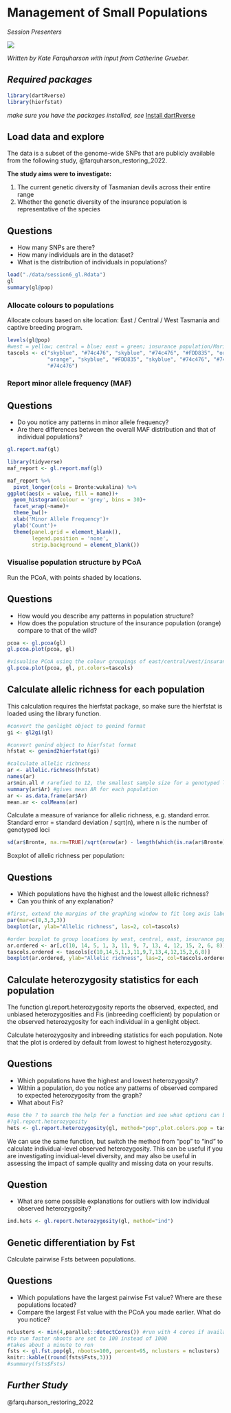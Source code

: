 # Management of Small Populations

*Session Presenters*

![](images/Presenters6.png)

*Written by Kate Farquharson with input from Catherine Grueber.*

## *Required packages*

```r
library(dartRverse)
library(hierfstat)

```

*make sure you have the packages installed, see* [Install dartRverse](install.qmd)

## Load data and explore

The data is a subset of the genome-wide SNPs that are publicly available from the following study, @farquharson_restoring_2022.

**The study aims were to investigate:**

1)  The current genetic diversity of Tasmanian devils across their entire range
2)  Whether the genetic diversity of the insurance population is representative of the species

::: callout-note
## Questions

-   How many SNPs are there?
-   How many individuals are in the dataset?
-   What is the distribution of individuals in populations?
:::

```r
load("./data/session6_gl.Rdata")
gl
summary(gl@pop)
```

### Allocate colours to populations

Allocate colours based on site location: East / Central / West Tasmania and captive breeding program.

```r
levels(gl@pop)
#west = yellow; central = blue; east = green; insurance population/Maria Island = orange
tascols <- c("skyblue", "#74c476", "skyblue", "#74c476", "#FDD835", "orange", "skyblue",
             "orange", "skyblue", "#FDD835", "skyblue", "#74c476", "#74c476", "#FDD835",
             "#74c476")
```

### Report minor allele frequency (MAF)

::: callout-note
## Questions

-   Do you notice any patterns in minor allele frequency?
-   Are there differences between the overall MAF distribution and that of individual populations?
:::

```r
gl.report.maf(gl)
```

```r
library(tidyverse)
maf_report <- gl.report.maf(gl)
```

```r
maf_report %>% 
  pivot_longer(cols = Bronte:wukalina) %>% 
ggplot(aes(x = value, fill = name))+
  geom_histogram(colour = 'grey', bins = 30)+
  facet_wrap(~name)+
  theme_bw()+
  xlab('Minor Allele Frequency')+
  ylab('Count')+
  theme(panel.grid = element_blank(),
        legend.position = 'none',
        strip.background = element_blank())

```

### Visualise population structure by PCoA

Run the PCoA, with points shaded by locations.

::: callout-note
## Questions

-   How would you describe any patterns in population structure?
-   How does the population structure of the insurance population (orange) compare to that of the wild?
:::

```r
pcoa <- gl.pcoa(gl)
gl.pcoa.plot(pcoa, gl)

#visualise PCoA using the colour groupings of east/central/west/insurance population
gl.pcoa.plot(pcoa, gl, pt.colors=tascols)
```

## Calculate allelic richness for each population

This calculation requires the hierfstat package, so make sure the hierfstat is loaded using the library function.

```r

#convert the genlight object to genind format
gi <- gl2gi(gl)

#convert genind object to hierfstat format
hfstat <- genind2hierfstat(gi)

#calculate allelic richness
ar <- allelic.richness(hfstat)
names(ar)
ar$min.all # rarefied to 12, the smallest sample size for a genotyped locus
summary(ar$Ar) #gives mean AR for each population
ar <- as.data.frame(ar$Ar)
mean.ar <- colMeans(ar)
```

Calculate a measure of variance for allelic richness, e.g. standard error. Standard error = standard deviation / sqrt(n), where n is the number of genotyped loci

```r
sd(ar$Bronte, na.rm=TRUE)/sqrt(nrow(ar) - length(which(is.na(ar$Bronte))))
```

Boxplot of allelic richness per population:

::: callout-note
## Questions

-   Which populations have the highest and the lowest allelic richness?
-   Can you think of any explanation?
:::

```r
#first, extend the margins of the graphing window to fit long axis labels
par(mar=c(8,3,3,3))
boxplot(ar, ylab="Allelic richness", las=2, col=tascols)

#order boxplot to group locations by west, central, east, insurance population
ar.ordered <- ar[,c(10, 14, 5, 1, 3, 11, 9, 7, 13, 4, 12, 15, 2, 6, 8)]
tascols.ordered <- tascols[c(10,14,5,1,3,11,9,7,13,4,12,15,2,6,8)]
boxplot(ar.ordered, ylab="Allelic richness", las=2, col=tascols.ordered)
```

## Calculate heterozygosity statistics for each population

The function gl.report.heterozygosity reports the observed, expected, and unbiased heterozygosities and Fis (inbreeding coefficient) by population or the observed heterozygosity for each individual in a genlight object.

Calculate heterozygosity and inbreeding statistics for each population. Note that the plot is ordered by default from lowest to highest heterozygosity.

::: callout-note
## Questions

-   Which populations have the highest and lowest heterozygosity?
-   Within a population, do you notice any patterns of observed compared to expected heterozygosity from the graph?
-   What about Fis?
:::

```r
#use the ? to search the help for a function and see what options can be specified
#?gl.report.heterozygosity
hets <- gl.report.heterozygosity(gl, method="pop",plot.colors.pop = tascols)
```

We can use the same function, but switch the method from "pop" to "ind" to calculate individual-level observed heterozygosity. This can be useful if you are investigating invidiual-level diversity, and may also be useful in assessing the impact of sample quality and missing data on your results.

::: callout-note
## Question

-   What are some possible explanations for outliers with low individual observed heterozygosity?
:::

```r
ind.hets <- gl.report.heterozygosity(gl, method="ind")
```

## Genetic differentiation by Fst

Calculate pairwise Fsts between populations.

::: callout-note
## Questions

-   Which populations have the largest pairwise Fst value? Where are these populations located?
-   Compare the largest Fst value with the PCoA you made earlier. What do you notice?
:::

```r
nclusters <- min(4,parallel::detectCores()) #run with 4 cores if available
#to run faster nboots are set to 100 instead of 1000
#takes about a minute to run
fsts <- gl.fst.pop(gl, nboots=100, percent=95, nclusters = nclusters)
knitr::kable((round(fsts$Fsts,3)))
#summary(fsts$Fsts)
```

## *Further Study*

@farquharson_restoring_2022
